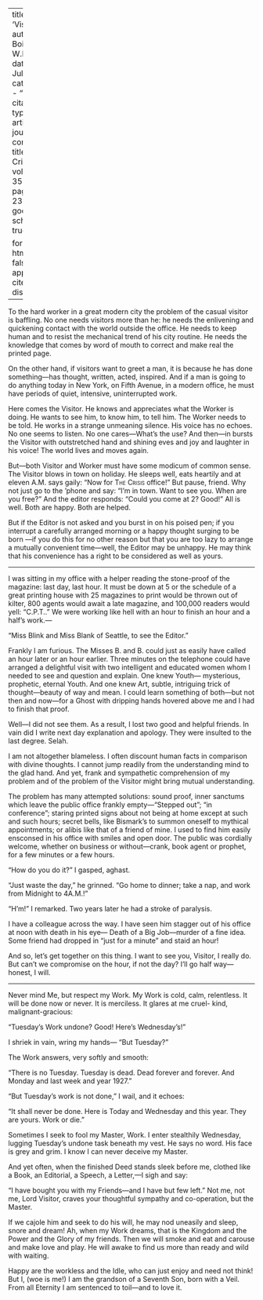 
---
title: 'Visitors'
author: Du Bois, W.E.B.
date: Jul. 1928
categories: 
  - ""
citation: 
  type: article-journal
  container-title: The Crisis
  volume: 35
  issue: 7
  page: 239-240
google-scholar: true

format:
  html:
    toc: false
    appendix-cite-as: display
---



To the hard worker in a great modern city the problem of the casual
visitor is baffling. No one needs visitors more than he: he needs the
enlivening and quickening contact with the world outside the office. He
needs to keep human and to resist the mechanical trend of his city
routine. He needs the knowledge that comes by word of mouth to correct
and make real the printed page.

On the other hand, if visitors want to greet a man, it is because he has
done something---has thought, written, acted, inspired. And if a man is
going to do anything today in New York, on Fifth Avenue, in a modern
office, he must have periods of quiet, intensive, uninterrupted work.

Here comes the Visitor. He knows and appreciates what the Worker is
doing. He wants to see him, to know him, to tell him. The Worker needs
to be told. He works in a strange unmeaning silence. His voice has no
echoes. No one seems to listen. No one cares---What's the use? And
then---in bursts the Visitor with outstretched hand and shining eves and
joy and laughter in his voice! The world lives and moves again.

But---both Visitor and Worker must have some modicum of common sense.
The Visitor blows in town on holiday. He sleeps well, eats heartily and
at eleven&nbsp;A.M. says gaily: "Now for <span style="font-variant:small-caps;">The Crisis</span> office!"
But pause, friend. Why not just go to the &rsquo;phone and say: "I'm in town.
Want to see you. When are you free?" And the editor responds: "Could you
come at 2? Good!" All is well. Both are happy. Both are helped.

But if the Editor is not asked and you burst in on his poised pen; if
you interrupt a carefully arranged morning or a happy thought surging to
be born ---if you do this for no other reason but that you are too lazy
to arrange a mutually convenient time---well, the Editor may be unhappy.
He may think that his convenience has a right
to be considered as well as yours.

<hr/>

I was sitting in my office with a helper reading the stone-proof of the
magazine: last day, last hour. It must be down at 5 or the schedule of a
great printing house with 25 magazines to print would be thrown out of
kilter, 800 agents would await a late magazine, and 100,000 readers
would yell: "C.P.T.." We were working like hell with an hour to finish
an hour and a half's work.---

"Miss Blink and Miss Blank of Seattle, to see the Editor."

Frankly I am furious. The Misses B. and B. could just as easily have
called an hour later or an hour earlier. Three minutes on the telephone
could have arranged a delightful visit with two intelligent and educated
women whom I needed to see and question and explain. One knew Youth---
mysterious, prophetic, eternal Youth. And one knew Art, subtle,
intriguing trick of thought---beauty of way and mean. I could learn
something of both---but not then and now---for a Ghost with dripping
hands hovered above me and I had to finish that proof.

Well---I did not see them. As a result, I lost two good and helpful
friends. In vain did I write next day explanation and apology. They were
insulted to the last degree. Selah.

I am not altogether blameless. I often discount human facts in
comparison with divine thoughts. I cannot jump readily from the
understanding mind to the glad hand. And yet, frank and sympathetic
comprehension of my problem and of the problem of the Visitor might
bring mutual understanding.

The problem has many attempted solutions: sound proof, inner sanctums
which leave the public office frankly empty---"Stepped out"; "in
conference"; staring printed signs about not being at home except at
such and such hours; secret bells, like Bismark's to summon oneself to
mythical appointments; or alibis like that of a friend of mine. I used
to find him easily ensconsed in his office with smiles and open door.
The public was cordially welcome, whether on business or without---crank, book agent or prophet, for a few minutes or a few hours.

"How do you do it?" I gasped, aghast.

"Just waste the day," he grinned. "Go home to dinner; take a nap,
and work from Midnight to 4A.M.!"

"H'm!" I remarked. Two years later he had a stroke of paralysis.

I have a colleague across the way. I have seen him stagger out of his
office at noon with death in his eye--- Death of a Big Job---murder of a
fine idea. Some friend had dropped in "just for a minute" and staid an
hour!

And so, let's get together on this thing. I want to see you, Visitor, I
really do. But can't we compromise on the hour, if not the day? I'll go
half way---honest, I will.

<hr/>

Never mind Me, but respect my Work. My Work is cold, calm, relentless.
It will be done now or never. It is merciless. It glares at me cruel-
kind, malignant-gracious:

"Tuesday's Work undone? Good! Here's Wednesday's!"

I shriek in vain, wring my hands--- "But Tuesday?"

The Work answers, very softly and smooth:

"There is no Tuesday. Tuesday is dead. Dead forever and forever. And
Monday and last week and year 1927." 

"But Tuesday's work is not done,"
I wail, and it echoes:

"It shall never be done. Here is Today and Wednesday and this year. They
are yours. Work or die." 

Sometimes I seek to fool my Master, Work. I
enter stealthily Wednesday, lugging Tuesday's undone task beneath my
vest. He says no word. His face is grey and grim. I know I can never
deceive my Master.

And yet often, when the finished Deed stands sleek before me, clothed
like a Book, an Editorial, a Speech, a Letter,---I sigh and say:

"I have bought you with my Friends---and I have but few left." Not me,
not me, Lord Visitor, craves your thoughtful sympathy and co-operation,
but the Master.

If we cajole him and seek to do his will, he may nod uneasily and sleep,
snore and dream! Ah, when my
Work dreams, that is the Kingdom and the Power and the Glory of my
friends. Then we will smoke and eat and carouse and make love and play.
He will awake to find us more than ready and wild with waiting.

Happy are the workless and the Idle, who can just enjoy and need not
think! But I, (woe is me!) I am the grandson of a Seventh Son, born with
a Veil. From all Eternity I am sentenced to toil---and to love it.

